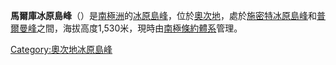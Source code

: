{{coord|69|55|S|159|4|E|source:GNIS|display=title}}

'''馬爾庫冰原島峰'''（{{lang-en|Marcoux Nunatak}}）是[[南極洲|南極洲]]的[[冰原島峰|冰原島峰]]，位於[[奧次地|奧次地]]，處於[[施密特冰原島峰|施密特冰原島峰]]和[[普爾曼峰|普爾曼峰]]之間，海拔高度1,530米，現時由[[南極條約體系|南極條約體系]]管理。

{{DEFAULTSORT:Marcoux Nunatak}}
[[Category:奧次地冰原島峰|Category:奧次地冰原島峰]]


{{OatesLand-geo-stub}}
